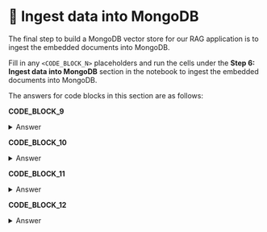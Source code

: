 
# 👐 Ingest data into MongoDB

The final step to build a MongoDB vector store for our RAG application is to ingest the embedded documents into MongoDB.

Fill in any `<CODE_BLOCK_N>` placeholders and run the cells under the **Step 6: Ingest data into MongoDB** section in the notebook to ingest the embedded documents into MongoDB.

The answers for code blocks in this section are as follows:

**CODE_BLOCK_9**

<details>
<summary>Answer</summary>
<div>
```python
MongoClient(MONGODB_URI)
```
</div>
</details>

**CODE_BLOCK_10**

<details>
<summary>Answer</summary>
<div>
```python
mongo_client[DB_NAME][COLLECTION_NAME]
```
</div>
</details>

**CODE_BLOCK_11**

<details>
<summary>Answer</summary>
<div>
```python
collection.delete_many({})
```
</div>
</details>

**CODE_BLOCK_12**

<details>
<summary>Answer</summary>
<div>
```python
collection.insert_many(embedded_docs)
```
</div>
</details>
